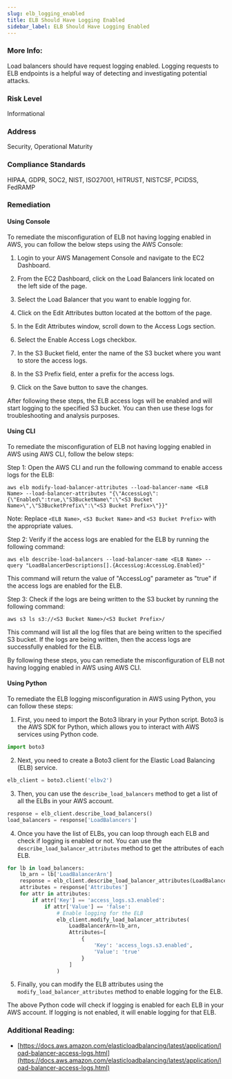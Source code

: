 ```yaml
---
slug: elb_logging_enabled
title: ELB Should Have Logging Enabled
sidebar_label: ELB Should Have Logging Enabled
---
```


### More Info:

Load balancers should have request logging enabled. Logging requests to ELB endpoints is a helpful way of detecting and investigating potential attacks.

### Risk Level

Informational

### Address

Security, Operational Maturity

### Compliance Standards

HIPAA, GDPR, SOC2, NIST, ISO27001, HITRUST, NISTCSF, PCIDSS, FedRAMP


### Remediation

#### Using Console

To remediate the misconfiguration of ELB not having logging enabled in AWS, you can follow the below steps using the AWS Console:

1. Login to your AWS Management Console and navigate to the EC2 Dashboard.

2. From the EC2 Dashboard, click on the Load Balancers link located on the left side of the page.

3. Select the Load Balancer that you want to enable logging for.

4. Click on the Edit Attributes button located at the bottom of the page.

5. In the Edit Attributes window, scroll down to the Access Logs section.

6. Select the Enable Access Logs checkbox.

7. In the S3 Bucket field, enter the name of the S3 bucket where you want to store the access logs.

8. In the S3 Prefix field, enter a prefix for the access logs.

9. Click on the Save button to save the changes.

After following these steps, the ELB access logs will be enabled and will start logging to the specified S3 bucket. You can then use these logs for troubleshooting and analysis purposes.

#### Using CLI

To remediate the misconfiguration of ELB not having logging enabled in AWS using AWS CLI, follow the below steps:

Step 1: Open the AWS CLI and run the following command to enable access logs for the ELB:

```
aws elb modify-load-balancer-attributes --load-balancer-name <ELB Name> --load-balancer-attributes "{\"AccessLog\":{\"Enabled\":true,\"S3BucketName\":\"<S3 Bucket Name>\",\"S3BucketPrefix\":\"<S3 Bucket Prefix>\"}}"
```

Note: Replace `<ELB Name>`, `<S3 Bucket Name>` and `<S3 Bucket Prefix>` with the appropriate values.

Step 2: Verify if the access logs are enabled for the ELB by running the following command:

```
aws elb describe-load-balancers --load-balancer-name <ELB Name> --query "LoadBalancerDescriptions[].{AccessLog:AccessLog.Enabled}"
```

This command will return the value of "AccessLog" parameter as "true" if the access logs are enabled for the ELB.

Step 3: Check if the logs are being written to the S3 bucket by running the following command:

```
aws s3 ls s3://<S3 Bucket Name>/<S3 Bucket Prefix>/
```

This command will list all the log files that are being written to the specified S3 bucket. If the logs are being written, then the access logs are successfully enabled for the ELB.

By following these steps, you can remediate the misconfiguration of ELB not having logging enabled in AWS using AWS CLI.

#### Using Python

To remediate the ELB logging misconfiguration in AWS using Python, you can follow these steps:

1. First, you need to import the Boto3 library in your Python script. Boto3 is the AWS SDK for Python, which allows you to interact with AWS services using Python code.

```python
import boto3
```

2. Next, you need to create a Boto3 client for the Elastic Load Balancing (ELB) service.

```python
elb_client = boto3.client('elbv2')
```

3. Then, you can use the `describe_load_balancers` method to get a list of all the ELBs in your AWS account.

```python
response = elb_client.describe_load_balancers()
load_balancers = response['LoadBalancers']
```

4. Once you have the list of ELBs, you can loop through each ELB and check if logging is enabled or not. You can use the `describe_load_balancer_attributes` method to get the attributes of each ELB.

```python
for lb in load_balancers:
    lb_arn = lb['LoadBalancerArn']
    response = elb_client.describe_load_balancer_attributes(LoadBalancerArn=lb_arn)
    attributes = response['Attributes']
    for attr in attributes:
        if attr['Key'] == 'access_logs.s3.enabled':
            if attr['Value'] == 'false':
                # Enable logging for the ELB
                elb_client.modify_load_balancer_attributes(
                    LoadBalancerArn=lb_arn,
                    Attributes=[
                        {
                            'Key': 'access_logs.s3.enabled',
                            'Value': 'true'
                        }
                    ]
                )
```

5. Finally, you can modify the ELB attributes using the `modify_load_balancer_attributes` method to enable logging for the ELB.

The above Python code will check if logging is enabled for each ELB in your AWS account. If logging is not enabled, it will enable logging for that ELB.


### Additional Reading:

- [https://docs.aws.amazon.com/elasticloadbalancing/latest/application/load-balancer-access-logs.html](https://docs.aws.amazon.com/elasticloadbalancing/latest/application/load-balancer-access-logs.html) 

